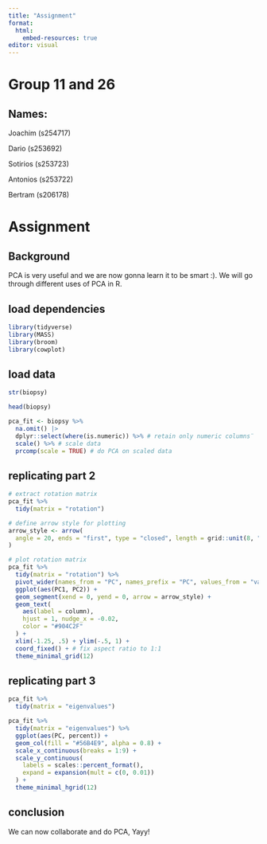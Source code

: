 ```yaml
---
title: "Assignment"
format:
  html:
    embed-resources: true
editor: visual
---
```


# **Group 11 and 26**

## **Names:**

Joachim (s254717)

Dario (s253692)

Sotirios (s253723)

Antonios (s253722)

Bertram (s206178)

# Assignment

## Background

PCA is very useful and we are now gonna learn it to be smart :). We will go through different uses of PCA in R.

## load dependencies

```r
library(tidyverse)
library(MASS)
library(broom)
library(cowplot)

```

## load data

```r

str(biopsy)

head(biopsy)


```

```r
pca_fit <- biopsy %>% 
  na.omit() |> 
  dplyr::select(where(is.numeric)) %>% # retain only numeric columns¨
  scale() %>% # scale data
  prcomp(scale = TRUE) # do PCA on scaled data
```

## replicating part 2

```r
# extract rotation matrix
pca_fit %>%
  tidy(matrix = "rotation")
```

```r
# define arrow style for plotting
arrow_style <- arrow(
  angle = 20, ends = "first", type = "closed", length = grid::unit(8, "pt")
)

# plot rotation matrix
pca_fit %>%
  tidy(matrix = "rotation") %>%
  pivot_wider(names_from = "PC", names_prefix = "PC", values_from = "value") %>%
  ggplot(aes(PC1, PC2)) +
  geom_segment(xend = 0, yend = 0, arrow = arrow_style) +
  geom_text(
    aes(label = column),
    hjust = 1, nudge_x = -0.02, 
    color = "#904C2F"
  ) +
  xlim(-1.25, .5) + ylim(-.5, 1) +
  coord_fixed() + # fix aspect ratio to 1:1
  theme_minimal_grid(12)
```

## replicating part 3

```r
pca_fit %>%
  tidy(matrix = "eigenvalues")
```

```r
pca_fit %>%
  tidy(matrix = "eigenvalues") %>%
  ggplot(aes(PC, percent)) +
  geom_col(fill = "#56B4E9", alpha = 0.8) +
  scale_x_continuous(breaks = 1:9) +
  scale_y_continuous(
    labels = scales::percent_format(),
    expand = expansion(mult = c(0, 0.01))
  ) +
  theme_minimal_hgrid(12)
```

## conclusion

We can now collaborate and do PCA, Yayy!

